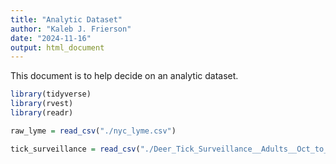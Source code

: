 ```yaml
---
title: "Analytic Dataset"
author: "Kaleb J. Frierson"
date: "2024-11-16"
output: html_document
---
```


This document is to help decide on an analytic dataset. 

```r
library(tidyverse)
library(rvest)
library(readr)
```

```r
raw_lyme = read_csv("./nyc_lyme.csv")

tick_surveillance = read_csv("./Deer_Tick_Surveillance__Adults__Oct_to_Dec__excluding_Powassan_virus__Beginning_2008_20241116.csv")



```

